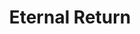 ---
title: "Eternal Return"
client: "STRP / SXSW / CPH:DOX"
subtitle: ""
description: "Toured at STRP Festival, has been exhibited at WELD, Göteborgs Konsthall, SXSW, CPH:DOX  and is looking for touring opportunities in 2020 and 2021."
vimeo: "331988008"
banner: 'banner.jpg'
tags: ['artwork', 'vr', 'installation']
---